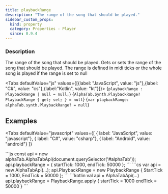 ```yaml
---
title: playbackRange
description: "The range of the song that should be played."
sidebar_custom_props:
  kind: property
  category: Properties - Player
  since: 0.9.4
---
```



<SinceBadge since="0.9.4" />

<PropertyDescription />

### Description
The range of the song that should be played. Gets or sets the range of the song that should be played. The range is defined in midi ticks or the whole song is played if the range is set to null

<Tabs defaultValue="js" values={[{label: "JavaScript", value: "js"},{label: "C#", value: "cs"},{label:"Kotlin", value: "kt"}]}>
<TabItem value="js">
<CodeBlock language="ts">{`playbackRange : PlaybackRange | null = null;`}</CodeBlock>
</TabItem>
<TabItem value="cs">
<CodeBlock language="csharp">{`AlphaTab.Synth.PlaybackRange? PlaybackRange { get; set; } = null`}</CodeBlock>
</TabItem>
<TabItem value="kt">
<CodeBlock language="kotlin">{`var playbackRange: alphaTab.synth.PlaybackRange? = null`}</CodeBlock>
</TabItem>
</Tabs>


## Examples

<Tabs
    defaultValue="javascript"
    values={[
      { label: "JavaScript", value: "javascript"},
      { label: "C#", value: "csharp"},
      { label: "Android", value: "android"}
    ]}
>
<TabItem value="javascript">
```js
const api = new alphaTab.AlphaTabApi(document.querySelector('#alphaTab'));
api.playbackRange = { startTick: 1000, endTick: 50000 };
```
</TabItem>
<TabItem value="csharp">
```cs
var api = new AlphaTabApi<MyControl>(...);
api.PlaybackRange = new PlaybackRange { StartTick = 1000, EndTick = 50000 };
```
</TabItem>
<TabItem value="android">
```kotlin
val api = AlphaTabApi<MyControl>(...)
api.playbackRange = PlaybackRange.apply {
    startTick = 1000
    endTick = 50000
}
```
</TabItem>
</Tabs>
